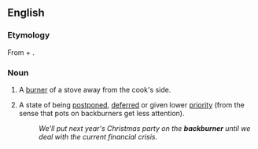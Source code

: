 ==English==

===Etymology===
From {{term|back}} + {{term|burner}}.

===Noun===
{{en-noun|s|-}}

# {{countable}} A [[burner]] of a stove away from the cook's side.
# {{uncountable}} A state of being [[postpone]]d, [[defer]]red or given lower [[priority]] (from the sense that pots on backburners get less attention).
#:''We'll put next year's Christmas party on the '''backburner''' until we deal with the current financial crisis.''
